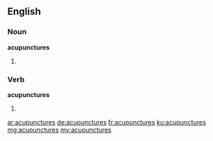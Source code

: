 ==English==

===Noun===
'''acupunctures'''

# {{plural of|acupuncture}}

===Verb===
'''acupunctures'''

# {{en-third-person singular of|acupuncture}}

[[ar:acupunctures]]
[[de:acupunctures]]
[[fr:acupunctures]]
[[ku:acupunctures]]
[[mg:acupunctures]]
[[my:acupunctures]]